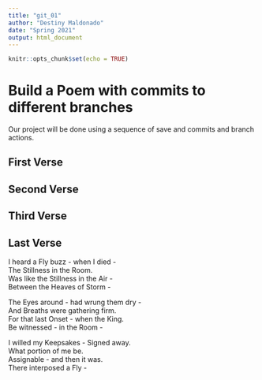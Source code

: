 ```yaml
---
title: "git_01"
author: "Destiny Maldonado"
date: "Spring 2021"
output: html_document
---
```


```r
knitr::opts_chunk$set(echo = TRUE)
```
# Build a Poem with commits to different branches
Our project will be done using a sequence of save and commits and branch actions.
<!-- Do not modify or change any text in "!--" bracketed areas such as this --- these are instructions to
you, if you change any of this the git program will notice it and compromise your git merging strategy !-->

## First Verse 
<!--Put the first five lines of a poem by Lewis Carrol in this section!-->

## Second Verse
<!--Put the first five lines of a poem by Robert Frost here!-->

## Third Verse
<!--Put the first two verses of The Walrus and the Carpenter here!-->

## Last Verse
<!--Put a short poem of your choice 8-20 lines,here!-->

I heard a Fly buzz - when I died -  
The Stillness in the Room.  
Was like the Stillness in the Air -  
Between the Heaves of Storm -  

The Eyes around - had wrung them dry -  
And Breaths were gathering firm.  
For that last Onset - when the King.  
Be witnessed - in the Room -  

I willed my Keepsakes - Signed away.  
What portion of me be.  
Assignable - and then it was.  
There interposed a Fly -  

